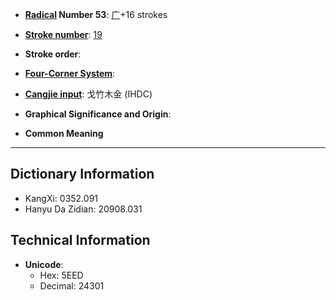 * '''[[Wiktionary:Chinese radical index| Radical]] Number 53''': [[Wiktionary:Chinese radical index 广|广]]+16 strokes

* '''[[Wiktionary:Chinese total strokes index|Stroke number]]''': [[Wiktionary:Chinese total strokes index 19|19]]

* '''Stroke order''': 

* '''[[Wiktionary:Chinese four corner index|Four-Corner System]]''': 

* '''[[Wiktionary:Chinese Cangjie index|Cangjie input]]''': 戈竹木金 (IHDC)

* '''Graphical Significance and Origin''': 

* '''Common Meaning'''

----

== Dictionary Information ==

* KangXi: 0352.091
* Hanyu Da Zidian: 20908.031

== Technical Information ==

* '''Unicode''':
** Hex: 5EED
** Decimal: 24301